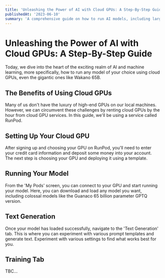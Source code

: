 ```yaml
---
title: 'Unleashing the Power of AI with Cloud GPUs: A Step-By-Step Guide'
publishedAt: '2023-06-10'
summary: 'A comprehensive guide on how to run AI models, including large ones like Wakano 65B, on cloud GPUs using a service called RunPod.'
---
```


# Unleashing the Power of AI with Cloud GPUs: A Step-By-Step Guide

Today, we dive into the heart of the exciting realm of AI and machine learning, more specifically, how to run any model of your choice using cloud GPUs, even the gigantic ones like Wakano 65B.

## The Benefits of Using Cloud GPUs

Many of us don't have the luxury of high-end GPUs on our local machines. However, we can circumvent these challenges by renting cloud GPUs by the hour from cloud GPU services. In this guide, we'll be using a service called RunPod.

## Setting Up Your Cloud GPU

After signing up and choosing your GPU on RunPod, you'll need to enter your credit card information and deposit some money into your account. The next step is choosing your GPU and deploying it using a template.

## Running Your Model

From the 'My Pods' screen, you can connect to your GPU and start running your model. Here, you can download and load any model you want, including colossal models like the Guanaco 65 billion parameter GPTQ version.

## Text Generation

Once your model has loaded successfully, navigate to the 'Text Generation' tab. This is where you can experiment with various prompt templates and generate text. Experiment with various settings to find what works best for you.

## Training Tab

TBC...

